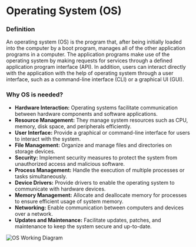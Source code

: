 # Operating System (OS)

### Definition

An operating system (OS) is the program that, after being initially loaded into the computer by a boot program, manages all of the other application programs in a computer. The application programs make use of the operating system by making requests for services through a defined application program interface (API). In addition, users can interact directly with the application with the help of operating system through a user interface, such as a command-line interface (CLI) or a graphical UI (GUI).

### Why OS is needed?

- **Hardware Interaction:** Operating systems facilitate communication between hardware components and software applications.
- **Resource Management:** They manage system resources such as CPU, memory, disk space, and peripherals efficiently.
- **User Interface:** Provide a graphical or command-line interface for users to interact with the system.
- **File Management:** Organize and manage files and directories on storage devices.
- **Security:** Implement security measures to protect the system from unauthorized access and malicious software.
- **Process Management:** Handle the execution of multiple processes or tasks simultaneously.
- **Device Drivers:** Provide drivers to enable the operating system to communicate with hardware devices.
- **Memory Management:** Allocate and deallocate memory for processes to ensure efficient usage of system memory.
- **Networking:** Enable communication between computers and devices over a network.
- **Updates and Maintenance:** Facilitate updates, patches, and maintenance to keep the system secure and up-to-date.

<img src="/OS.png" alt="OS Working Diagram" />
